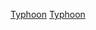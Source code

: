 {{catmore}}
{{Year by category
| m = 1
| c = 9
| d = 9
| y = 6
| cat = 太平洋颱風季
| in = 
| parent = 太平洋颱風季
| subcat = 1996年自然灾害
| sortkey = typhoon
}}

{{Commons category|1996 Pacific typhoon season}}

[[Category:1996年氣象|Typhoon]]
[[Category:1996年亞洲|Typhoon]]